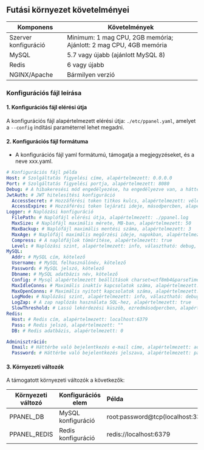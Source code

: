 ## Futási környezet követelményei

| Komponens            | Követelmények                                                     |
| -------------------- | ----------------------------------------------------------------- |
| Szerver konfiguráció | Minimum: 1 mag CPU, 2GB memória; Ajánlott: 2 mag CPU, 4GB memória |
| MySQL                | 5.7 vagy újabb (ajánlott MySQL 8)                                 |
| Redis                | 6 vagy újabb                                                      |
| NGINX/Apache         | Bármilyen verzió                                                  |

### Konfigurációs fájl leírása

#### 1. Konfigurációs fájl elérési útja

A konfigurációs fájl alapértelmezett elérési útja: `./etc/ppanel.yaml`, amelyet a `--config` indítási paraméterrel lehet megadni.

#### 2. Konfigurációs fájl formátuma

- A konfigurációs fájl yaml formátumú, támogatja a megjegyzéseket, és a neve xxx.yaml.

```yaml
# Konfigurációs fájl példa
Host: # Szolgáltatás figyelési címe, alapértelmezett: 0.0.0.0
Port: # Szolgáltatás figyelési portja, alapértelmezett: 8080
Debug: # A hibakeresési mód engedélyezése, ha engedélyezve van, a háttérnapló funkció nem használható, alapértelmezett: false
JwtAuth: # JWT hitelesítési konfiguráció
  AccessSecret: # Hozzáférési token titkos kulcs, alapértelmezett: véletlenszerűen generált
  AccessExpire: # Hozzáférési token lejárati ideje, másodpercben, alapértelmezett: 604800
Logger: # Naplózási konfiguráció
  FilePath: # Naplófájl elérési útja, alapértelmezett: ./ppanel.log
  MaxSize: # Naplófájl maximális mérete, MB-ban, alapértelmezett: 50
  MaxBackup: # Naplófájl maximális mentési száma, alapértelmezett: 3
  MaxAge: # Naplófájl maximális megőrzési ideje, napokban, alapértelmezett: 30
  Compress: # A naplófájlok tömörítése, alapértelmezett: true
  Level: # Naplózási szint, alapértelmezett: info, választható: debug, info, warn, error, panic, fatal
MySQL:
  Addr: # MySQL cím, kötelező
  Username: # MySQL felhasználónév, kötelező
  Password: # MySQL jelszó, kötelező
  Dbname: # MySQL adatbázis név, kötelező
  Config: # Mysql alapértelmezett beállítások charset=utf8mb4&parseTime=true&loc=Asia%2FShanghai
  MaxIdleConns: # Maximális inaktív kapcsolatok száma, alapértelmezett: 10
  MaxOpenConns: # Maximális nyitott kapcsolatok száma, alapértelmezett: 100
  LogMode: # Naplózási szint, alapértelmezett: info, választható: debug, error, warn, info
  LogZap: # A zap naplózás használata SQL-hez, alapértelmezett: true
  SlowThreshold: # Lassú lekérdezési küszöb, ezredmásodpercben, alapértelmezett: 1000
Redis:
  Host: # Redis cím, alapértelmezett: localhost:6379
  Pass: # Redis jelszó, alapértelmezett: ""
  DB: # Redis adatbázis, alapértelmezett: 0

Adminisztráció:
  Email: # Háttérbe való bejelentkezés e-mail címe, alapértelmezett: admin@ppanel.dev
  Password: # Háttérbe való bejelentkezés jelszava, alapértelmezett: password
```

#### 3. Környezeti változók

A támogatott környezeti változók a következők:

| Környezeti változó | Konfigurációs elem | Példa                                       |
| ------------------ | ------------------ | :------------------------------------------ |
| PPANEL_DB          | MySQL konfiguráció | root:password\@tcp(localhost:3306)/vpnboard |
| PPANEL_REDIS       | Redis konfiguráció | redis\://localhost:6379                     |


<Giscus />
